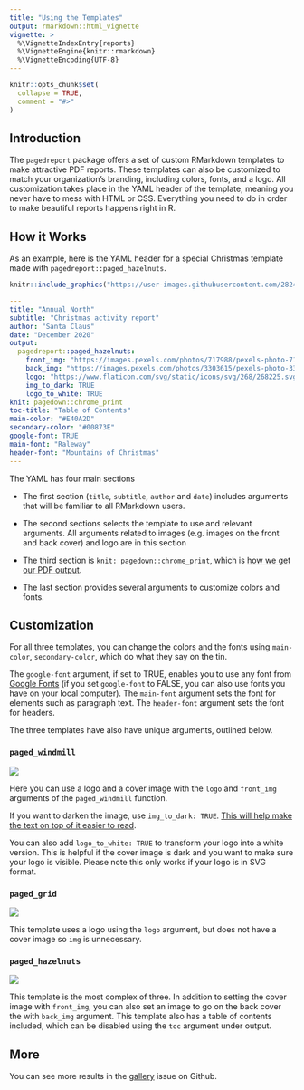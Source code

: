 ```yaml
---
title: "Using the Templates"
output: rmarkdown::html_vignette
vignette: >
  %\VignetteIndexEntry{reports}
  %\VignetteEngine{knitr::rmarkdown}
  %\VignetteEncoding{UTF-8}
---
```


```r
knitr::opts_chunk$set(
  collapse = TRUE,
  comment = "#>"
)
```

## Introduction

The `pagedreport` package offers a set of custom RMarkdown templates to make attractive PDF reports. These templates can also be customized to match your organization's branding, including colors, fonts, and a logo. All customization takes place in the YAML header of the template, meaning you never have to mess with HTML or CSS. Everything you need to do in order to make beautiful reports happens right in R. 

## How it Works

As an example, here is the YAML header for a special Christmas template made with `pagedreport::paged_hazelnuts`.

```r
knitr::include_graphics("https://user-images.githubusercontent.com/28248895/102329258-7a023800-3f88-11eb-8f4c-2f6c0cb9b562.png")
```

```yaml
---
title: "Annual North"
subtitle: "Christmas activity report"
author: "Santa Claus"
date: "December 2020"
output:
  pagedreport::paged_hazelnuts:
    front_img: "https://images.pexels.com/photos/717988/pexels-photo-717988.jpeg?auto=compress&cs=tinysrgb&h=750&w=1260"
    back_img: "https://images.pexels.com/photos/3303615/pexels-photo-3303615.jpeg?auto=compress&cs=tinysrgb&dpr=1&w=500"
    logo: "https://www.flaticon.com/svg/static/icons/svg/268/268225.svg"
    img_to_dark: TRUE
    logo_to_white: TRUE
knit: pagedown::chrome_print
toc-title: "Table of Contents"
main-color: "#E40A2D"
secondary-color: "#00873E"
google-font: TRUE
main-font: "Raleway"
header-font: "Mountains of Christmas"
---
```

The YAML has four main sections

+ The first section (`title`, `subtitle`, `author` and `date`) includes arguments that will be familiar to all RMarkdown users. 

+ The second sections selects the template to use and relevant arguments. All arguments related to images (e.g. images on the front and back cover) and logo are in this section 

+ The third section is `knit: pagedown::chrome_print`, which is [how we get our PDF output](https://pagedown.rbind.io/#print-to-pdf). 

+ The last section provides several arguments to customize colors and fonts. 

## Customization

For all three templates, you can change the colors and the fonts using `main-color`, `secondary-color`, which do what they say on the tin. 

The `google-font` argument, if set to TRUE, enables you to use any font from [Google Fonts](https://fonts.google.com/) (if you set `google-font` to FALSE, you can also use fonts you have on your local computer). The `main-font` argument sets the font for elements such as paragraph text. The `header-font` argument sets the font for headers. 

The three templates have also have unique arguments, outlined below.

### `paged_windmill`

![](https://mk0rfortheresto0o08q.kinstacdn.com/wp-content/uploads/2021/01/windmill.gif)

Here you can use a logo and a cover image with the `logo` and `front_img` arguments of the `paged_windmill` function.

If you want to darken the image, use `img_to_dark: TRUE`. [This will help make the text on top of it easier to read](https://twitter.com/steveschoger/status/888021897782362114).

You can also add `logo_to_white: TRUE` to transform your logo into a white version. This is helpful if the cover image is dark and you want to make sure your logo is visible. Please note this only works if your logo is in SVG format. 

### `paged_grid`

![](https://mk0rfortheresto0o08q.kinstacdn.com/wp-content/uploads/2021/01/grid.gif)

This template uses a logo using the `logo` argument, but does not have a cover image so `img` is unnecessary. 

### `paged_hazelnuts`

![](https://mk0rfortheresto0o08q.kinstacdn.com/wp-content/uploads/2021/01/hazelnuts.gif)

This template is the most complex of three. In addition to setting the cover image with `front_img`, you can also set an image to go on the back cover the with `back_img` argument. This template also has a table of contents included, which can be disabled using the `toc` argument under output.  

## More

You can see more results in the [gallery](https://github.com/rfortherestofus/pagedreport/issues/14) issue on Github.


